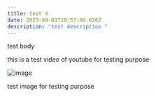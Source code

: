 ```yaml
---
title: test 4
date: 2023-09-01T10:57:06.626Z
description: "test description "
---
```

t﻿est body 

<ReactPlayer url="https://www.youtube.com/watch?v=ctaTLNeW9dc&list=RDctaTLNeW9dc&start_radio=1" controls={true} />

t﻿his is a test video of youtube for testing purpose

![image](/uploads/api2.jpg "image")

t﻿est image for testing purpose